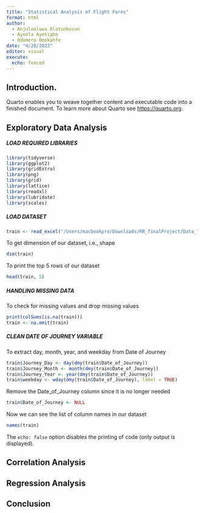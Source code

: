 ```yaml
---
title: "Statistical Analysis of Flight Fares"
format: html
author:   
  - Anjolaoluwa Olatunbosun   
  - Ayoola Ayetigbo
  - Odomero Omokahfe
date: "4/28/2023"
editor: visual
execute:
  echo: fenced
---
```


## Introduction.

Quarto enables you to weave together content and executable code into a finished document. To learn more about Quarto see <https://quarto.org>.

## Exploratory Data Analysis

##### LOAD REQUIRED LIBRARIES

```r
library(tidyverse)
library(ggplot2)
library(gridExtra)
library(png)
library(grid)
library(lattice)
library(readxl)
library(lubridate)
library(scales)

```

##### LOAD DATASET

```r
train <- read_excel("/Users/macbookpro/Downloads/RR_finalProject/Data_Train.xlsx")
```

To get dimension of our dataset, i.e., shape

```r
dim(train)
```

To print the top 5 rows of our dataset

```r
head(train, 5)
```



##### HANDLING MISSING DATA

To check for missing values and drop missing values

```r
print(colSums(is.na(train)))
train <- na.omit(train)

```

##### CLEAN DATE OF JOURNEY VARIABLE

To extract day, month, year, and weekday from Date of Journey

```r
train$Journey_Day <- day(dmy(train$Date_of_Journey))
train$Journey_Month <- month(dmy(train$Date_of_Journey))
train$Journey_Year <- year(dmy(train$Date_of_Journey))
train$weekday <- wday(dmy(train$Date_of_Journey), label = TRUE)
```




Remove the Date_of_Journey column since it is no longer needed

```r
train$Date_of_Journey <- NULL
```

Now we can see the list of column names in our dataset

```r
names(train)
```

The `echo: false` option disables the printing of code (only output is displayed).

## Correlation Analysis

## Regression Analysis

## Conclusion
